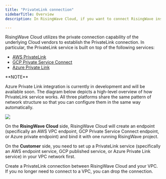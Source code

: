 ```yaml
---
title: "PrivateLink connection"
sidebarTitle: Overview
description: In RisingWave Cloud, if you want to connect RisingWave instances with your services inside your private Virtual Private Cloud (VPC) network, you can use the PrivateLink service to establish a private and secure connection between RisingWave Cloud and your private VPC in the same region.

---
```



RisingWave Cloud utilizes the private connection capability of the underlying Cloud vendors to establish the PrivateLink connection. In particular, the PrivateLink service is built on top of the following services:

* [AWS PrivateLink](https://docs.aws.amazon.com/vpc/latest/privatelink/what-is-privatelink.html)
* [GCP Private Service Connect](https://cloud.google.com/vpc/docs/private-service-connect)
* [Azure Private Link](https://learn.microsoft.com/en-us/azure/private-link/)

<Info>
**NOTE**

Azure Private Link integration is currently in development and will be available soon.
</Info>
The diagram below depicts a high-level overview of how PrivateLink service works. All three platforms share the same pattern of network structure so that you can configure them in the same way automatically.

<Frame>
  <img src="/images/cloud/privatelink-overview/privatelink-diagram.png"/>
</Frame>

On the **RisingWave Cloud** side, RisingWave Cloud will create an endpoint (specifically an AWS VPC endpoint, GCP Private Service Connect endpoint, or Azure private endpoint) and bind it with one running RisingWave project.

On the **Customer** side, you need to set up a PrivateLink service (specifically an AWS endpoint service, GCP published service, or Azure Private Link service) in your VPC network first.

<CardGroup>
<Card title="Create a Connection" icon="plug" href="/cloud/create-a-connection"> Create a PrivateLink connection between RisingWave Cloud and your VPC. </Card>
<Card title="Drop a Connection" icon="link-slash" href="/cloud/drop-a-connection"> If you no longer need to connect to a VPC, you can drop the connection. </Card>
</CardGroup>

